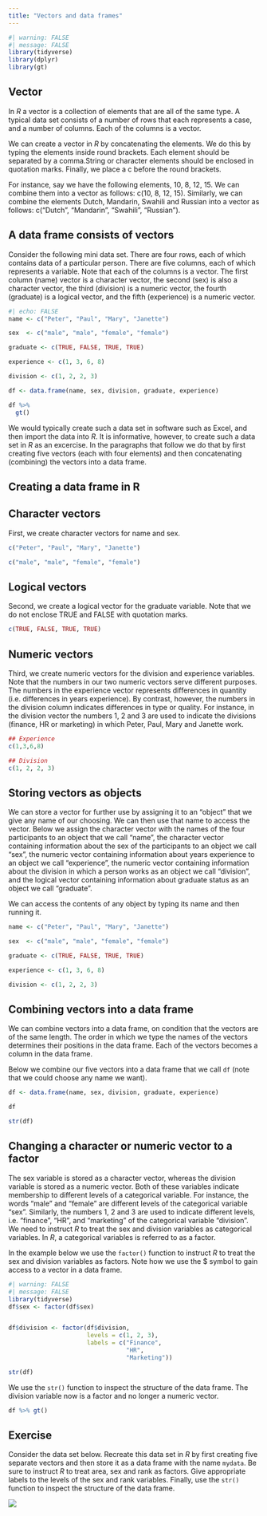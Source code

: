 ```yaml
---
title: "Vectors and data frames"
---
```


```r
#| warning: FALSE
#| message: FALSE
library(tidyverse)
library(dplyr)
library(gt)
```

## Vector

In *R* a vector is a collection of elements that are all of the same type. A typical data set consists of a number of rows that each represents a case, and a number of columns. Each of the columns is a vector.

We can create a vector in *R* by concatenating the elements. We do this by typing the elements inside round brackets. Each element should be separated by a comma.String or character elements should be enclosed in quotation marks. Finally, we place a c before the round brackets.

For instance, say we have the following elements, 10, 8, 12, 15. We can combine them into a vector as follows: c(10, 8, 12, 15). Similarly, we can combine the elements Dutch, Mandarin, Swahili and Russian into a vector as follows: c("Dutch", "Mandarin", "Swahili", "Russian").

## A data frame consists of vectors

Consider the following mini data set. There are four rows, each of which contains data of a particular person. There are five columns, each of which represents a variable. Note that each of the columns is a vector. The first column (name) vector is a character vector, the second (sex) is also a character vector, the third (division) is a numeric vector, the fourth (graduate) is a logical vector, and the fifth (experience) is a numeric vector.

```r
#| echo: FALSE
name <- c("Peter", "Paul", "Mary", "Janette") 

sex  <- c("male", "male", "female", "female") 

graduate <- c(TRUE, FALSE, TRUE, TRUE) 

experience <- c(1, 3, 6, 8)

division <- c(1, 2, 2, 3)

df <- data.frame(name, sex, division, graduate, experience)

df %>% 
  gt()

```

We would typically create such a data set in software such as Excel, and then import the data into *R*. It is informative, however, to create such a data set in *R* as an excercise. In the paragraphs that follow we do that by first creating five vectors (each with four elements) and then concatenating (combining) the vectors into a data frame.

## Creating a data frame in R

## Character vectors

First, we create character vectors for name and sex.

```r
c("Peter", "Paul", "Mary", "Janette") 

c("male", "male", "female", "female")
```

## Logical vectors

Second, we create a logical vector for the graduate variable. Note that we do not enclose TRUE and FALSE with quotation marks.

```r
c(TRUE, FALSE, TRUE, TRUE)
```

## Numeric vectors

Third, we create numeric vectors for the division and experience variables. Note that the numbers in our two numeric vectors serve different purposes. The numbers in the experience vector represents differences in quantity (i.e. differences in years experience). By contrast, however, the numbers in the division column indicates differences in type or quality. For instance, in the division vector the numbers 1, 2 and 3 are used to indicate the divisions (finance, HR or marketing) in which Peter, Paul, Mary and Janette work.

```r
## Experience
c(1,3,6,8)

## Division
c(1, 2, 2, 3)
```

## Storing vectors as objects

We can store a vector for further use by assigning it to an "object" that we give any name of our choosing. We can then use that name to access the vector. Below we assign the character vector with the names of the four participants to an object that we call "name", the character vector containing information about the sex of the participants to an object we call "sex", the numeric vector containing information about years experience to an object we call "experience", the numeric vector containing information about the division in which a person works as an object we call "division", and the logical vector containing information about graduate status as an object we call "graduate".

We can access the contents of any object by typing its name and then running it.

```r
name <- c("Peter", "Paul", "Mary", "Janette") 

sex  <- c("male", "male", "female", "female") 

graduate <- c(TRUE, FALSE, TRUE, TRUE) 

experience <- c(1, 3, 6, 8)

division <- c(1, 2, 2, 3)
```

## Combining vectors into a data frame

We can combine vectors into a data frame, on condition that the vectors are of the same length. The order in which we type the names of the vectors determines their positions in the data frame. Each of the vectors becomes a column in the data frame.

Below we combine our five vectors into a data frame that we call `df` (note that we could choose any name we want).

```r
df <- data.frame(name, sex, division, graduate, experience)

df

str(df)
```

## Changing a character or numeric vector to a factor

The sex variable is stored as a character vector, whereas the division variable is stored as a numeric vector. Both of these variables indicate membership to different levels of a categorical variable. For instance, the words "male" and "female" are different levels of the categorical variable "sex". Similarly, the numbers 1, 2 and 3 are used to indicate different levels, i.e. "finance", "HR", and "marketing" of the categorical variable "division". We need to instruct *R* to treat the sex and division variables as categorical variables. In *R*, a categorical variables is referred to as a factor.

In the example below we use the `factor()` function to instruct *R* to treat the sex and division variables as factors. Note how we use the \$ symbol to gain access to a vector in a data frame.

```r
#| warning: FALSE
#| message: FALSE
library(tidyverse)
df$sex <- factor(df$sex)


df$division <- factor(df$division, 
                      levels = c(1, 2, 3),
                      labels = c("Finance", 
                                 "HR",
                                 "Marketing"))

str(df)
```

We use the `str()` function to inspect the structure of the data frame. The division variable now is a factor and no longer a numeric vector.

```r
df %>% gt()
```

## Exercise

Consider the data set below. Recreate this data set in *R* by first creating five separate vectors and then store it as a data frame with the name `mydata`. Be sure to instruct *R* to treat area, sex and rank as factors. Give appropriate labels to the levels of the sex and rank variables. Finally, use the `str()` function to inspect the structure of the data frame.

![](Exercise_df.PNG)
